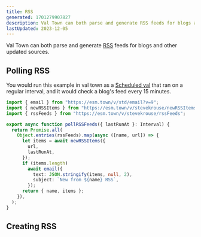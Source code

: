 ```yaml
---
title: RSS
generated: 1701279907827
description: Val Town can both parse and generate RSS feeds for blogs and other updated sources
lastUpdated: 2023-12-05
---
```



Val Town can both parse and generate [RSS](https://en.wikipedia.org/wiki/RSS) feeds for blogs and other updated sources.

## Polling RSS

You would run this example in val town as a [Scheduled val](/types/scheduled)
that ran on a regular interval, and it would check a blog's feed every 15 minutes.

```ts title="Polling example" val
import { email } from "https://esm.town/v/std/email?v=9";
import { newRSSItems } from "https://esm.town/v/stevekrouse/newRSSItems";
import { rssFeeds } from "https://esm.town/v/stevekrouse/rssFeeds";

export async function pollRSSFeeds({ lastRunAt }: Interval) {
  return Promise.all(
    Object.entries(rssFeeds).map(async ([name, url]) => {
      let items = await newRSSItems({
        url,
        lastRunAt,
      });
      if (items.length)
        await email({
          text: JSON.stringify(items, null, 2),
          subject: `New from ${name} RSS`,
        });
      return { name, items };
    }),
  );
}
```

## Creating RSS

<Val url="https://www.val.town/embed/maxm/rssFeedExample" />

